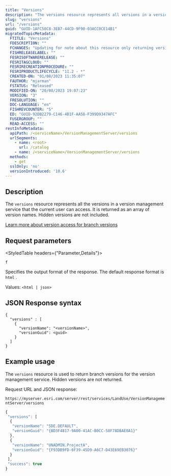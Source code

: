 ```yaml
---
title: "Versions"
description: "The versions resource represents all versions in a version management service."
slug: "versions"
url: "/versions"
guid: "GUID-1AFC50C8-3EB7-44CD-9F90-03ACC0CE14B1"
migratedTopicMetadata:
  FTITLE: "Versions"
  FDESCRIPTION: ""
  FCHANGES: "Updating for note about this resource only returning versions the user has access to - geodatabase/issues/11911"
  FISHRELEASELABEL: ""
  FESRISOFTWARERELEASE: ""
  FESRITAGCLOUD: ""
  FESRIRECREATIONPROCEDURE: ""
  FESRIPRODUCTLIFECYCLE: "11.2 - *"
  CREATED-ON: "01/08/2023 11:35:07"
  FAUTHOR: "mjarman"
  FSTATUS: "Released"
  MODIFIED-ON: "20/08/2023 19:07:23"
  VERSION: "3"
  FRESOLUTION: ""
  DOC-LANGUAGE: "en"
  FISHREVCOUNTER: "5"
  ED: "GUID-92DB2279-C146-4B1F-AA58-F399D9347AFC"
  FUSERGROUP: ""
  READ-ACCESS: ""
restInfoMetadata:
  apiPath: /<serviceName>/VersionManagementServer/versions
  urlSegments:
    - name: <root>
      url: /catalog
    - name: /<serviceName>/VersionManagementServer/versions
  methods:
    - get
  sslOnly: 'no'
  versionIntroduced: '10.6'
---
```


## Description

The `versions` resource represents all the versions in a version management service that the current user can access. It is returned as an array of version names. Hidden versions are not included.

[Learn more about version access for branch versions](https://pro.arcgis.com/en/pro-app/latest/help/data/geodatabases/overview/manage-branch-versions.htm#ESRI_SECTION1_6D6F03B7F8C44CAC831C5CF151B02CF2)

##  Request parameters 

<StyledTable headers={"Parameter,Details"}>

<StyledTableRow>

<StyledTableCell cellStyle="markdown">

`f` 

</StyledTableCell>

<StyledTableCell cellStyle="markdown">

Specifies the output format of the response. The default response format is `html` .

Values: `<html | json>` 

</StyledTableCell>

</StyledTableRow>

</StyledTable>

## JSON Response syntax

```other
{
  "versions" : [
    {
      "versionName": "<versionName>",
      "versionGuid": <guid>
    }
  ]
}

```

 

## Example usage

The `versions`  resource is used to return branch versions for the version management service. Hidden versions are not returned.

Request URL and JSON response:

`https://myserver.esri.com/server/rest/services/LandUse/VersionManagementServer/versions` 

```javascript
{
 "versions": [
  {
   "versionName": "SDE.DEFAULT",
   "versionGuid": "{BD3F4817-9A00-41AC-B0CC-58F78DBAE0A1}"
  },
  {
   "versionName": "UNADMIN.ProjectA",
   "versionGuid": "{F93DB9FD-6F39-45D9-A6C7-D43E69EB3076}"
  }
 ],
 "success": true
}
```

 
